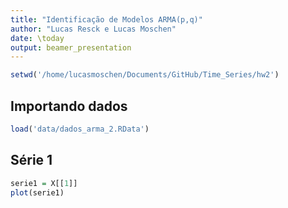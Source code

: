 ```yaml
---
title: "Identificação de Modelos ARMA(p,q)"
author: "Lucas Resck e Lucas Moschen"
date: \today
output: beamer_presentation
---
```


```r
setwd('/home/lucasmoschen/Documents/GitHub/Time_Series/hw2')
```

## Importando dados

```r
load('data/dados_arma_2.RData')
```

## Série 1

\tiny

```r
serie1 = X[[1]]
plot(serie1)
```


